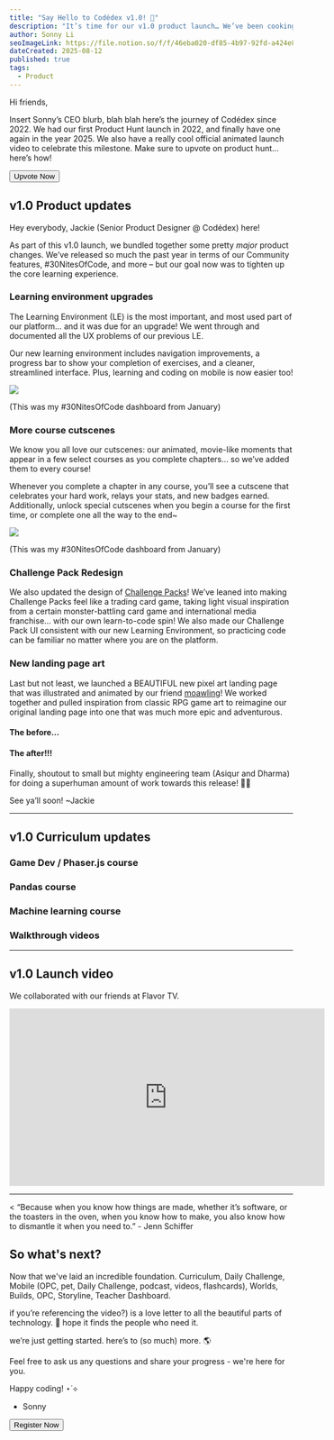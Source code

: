 ```yaml
---
title: "Say Hello to Codédex v1.0! 🦋"
description: "It’s time for our v1.0 product launch… We’ve been cooking some BIG changes to make learning feel even more like an adventure! "
author: Sonny Li
seoImageLink: https://file.notion.so/f/f/46eba020-df85-4b97-92fd-a424e844bfac/c38d54b6-1f11-4f6a-8cb9-a7a0d4094493/image.png?table=block&id=2485f4ba-2cdf-80b3-adc1-d63b8070753b&spaceId=46eba020-df85-4b97-92fd-a424e844bfac&expirationTimestamp=1755043200000&signature=NPALQopiomBR6Ud3UsfLPwEla6adddWr_xoIQiSFaeA&downloadName=image.png
dateCreated: 2025-08-12
published: true
tags:
  - Product
---
```


Hi friends, 

Insert Sonny’s CEO blurb, blah blah here’s the journey of Codédex since 2022. We had our first Product Hunt launch in 2022, and finally have one again in the year 2025. We also have a really cool official animated launch video to celebrate this milestone. Make sure to upvote on product hunt… here’s how!

<div style={{ display: "flex", justifyContent: "center", marginBottom: "1.2rem", transform: "scale(.9)" }}>
  <a style={{ all: "unset" }} href="https://www.producthunt.com/products/codedex?launch=codedex-v1-0" target="_blank" and rel="noopener noreferrer"><Button variant="yellow">Upvote Now</Button></a>
</div>

## v1.0 Product updates

Hey everybody, Jackie (Senior Product Designer @ Codédex) here! 

As part of this v1.0 launch, we bundled together some pretty *major* product changes. We’ve released so much the past year in terms of our Community features, #30NitesOfCode, and more – but our goal now was to tighten up the core learning experience.

### Learning environment upgrades

The Learning Environment (LE) is the most important, and most used part of our platform… and it was due for an upgrade! We went through and documented all the UX problems of our previous LE.

Our new learning environment includes navigation improvements, a progress bar to show your completion of exercises, and a cleaner, streamlined interface. Plus, learning and coding on mobile is now easier too!

![](https://file.notion.so/f/f/46eba020-df85-4b97-92fd-a424e844bfac/57407f51-11e8-4ba2-b681-231150045939/image.png?table=block&id=2485f4ba-2cdf-80f5-8fe0-ea634d8b2a83&spaceId=46eba020-df85-4b97-92fd-a424e844bfac&expirationTimestamp=1755043200000&signature=94IxIENnP2lNXXxYz18jXxjXse1zBcHgU9soi_MM8hg&downloadName=image.png)
<div style={{textAlign: "center"}}>(This was my #30NitesOfCode dashboard from January)</div>

### More course cutscenes

We know you all love our cutscenes: our animated, movie-like moments that appear in a few select courses as you complete chapters… so we’ve added them to every course!

Whenever you complete a chapter in any course, you’ll see a cutscene that celebrates your hard work, relays your stats, and new badges earned. Additionally, unlock special cutscenes when you begin a course for the first time, or complete one all the way to the end~

![](https://file.notion.so/f/f/46eba020-df85-4b97-92fd-a424e844bfac/76da7a99-b60a-4ecb-a3ae-0ec17f54f9f1/chrome-capture-2025-8-7.gif?table=block&id=2485f4ba-2cdf-80e1-8f9f-c1d79d834c1d&spaceId=46eba020-df85-4b97-92fd-a424e844bfac&expirationTimestamp=1755043200000&signature=YCq-N0yt8ENE7vrW7XBxd65qdqr5Ba76sMzjl5BHzMY&downloadName=chrome-capture-2025-8-7.gif)
<div style={{textAlign: "center"}}>(This was my #30NitesOfCode dashboard from January)</div>

### Challenge Pack Redesign

We also updated the design of [Challenge Packs](https://www.codedex.io/challenges)! We’ve leaned into making Challenge Packs feel like a trading card game, taking light visual inspiration from a certain monster-battling card game and international media franchise… with our own learn-to-code spin! We also made our Challenge Pack UI consistent with our new Learning Environment, so practicing code can be familiar no matter where you are on the platform.

### New landing page art

Last but not least, we launched a BEAUTIFUL new pixel art landing page that was illustrated and animated by our friend [moawling](https://www.google.com/search?q=moawling&sca_esv=e530de37feccd403&rlz=1C5CHFA_enUS951US953&sxsrf=AE3TifOfJ_VEPMe9_4cUy8U-EBKkZkJLiA%3A1754601655807&ei=txiVaOH7MOyo5NoPp7LZKA&ved=0ahUKEwihs6rD0PmOAxVsFFkFHSdZFgUQ4dUDCBA&uact=5&oq=moawling&gs_lp=Egxnd3Mtd2l6LXNlcnAiCG1vYXdsaW5nMgUQABiABDIFEAAYgAQyBhAAGAoYHjIEEAAYHjIIEAAYgAQYogQyBRAAGO8FSIUEUABYiQNwAHgBkAEAmAHEAaAB1AeqAQMwLja4AQPIAQD4AQGYAgagAoUIwgILEAAYgAQYkQIYigXCAgsQLhiABBixAxjUAsICCBAuGIAEGLEDwgIIEAAYgAQYsQPCAgUQLhiABMICCxAuGIAEGMcBGK8BwgIHEAAYgAQYCpgDAOIDBRIBMSBAkgcFMC41LjGgB48wsgcFMC41LjG4B4UIwgcFMi01LjHIBys&sclient=gws-wiz-serp)! We worked together and pulled inspiration from classic RPG game art to reimagine our original landing page into one that was much more epic and adventurous.

#### The before...


#### The after!!!

Finally, shoutout to small but mighty engineering team (Asiqur and Dharma) for doing a superhuman amount of work towards this release! 💪💪

See ya’ll soon! ~Jackie

--- 

## v1.0 Curriculum updates

### Game Dev / Phaser.js course

### Pandas course

### Machine learning course

### Walkthrough videos

---

## v1.0 Launch video

We collaborated with our friends at Flavor TV. 

<iframe width="560" height="315" src="https://www.youtube.com/embed/OimA-1HJJwc?si=_ZJhQqmdp4Z-HNFC" title="YouTube video player" frameborder="0" allow="accelerometer; autoplay; clipboard-write; encrypted-media; gyroscope; picture-in-picture; web-share" referrerpolicy="strict-origin-when-cross-origin" allowfullscreen></iframe>

---

< “Because when you know how things are made, whether it’s software, or the toasters in the oven, when you know how to make, you also know how to dismantle it when you need to.” - Jenn Schiffer

## So what's next?

Now that we've laid an incredible foundation. Curriculum, Daily Challenge, Mobile (OPC, pet, Daily Challenge, podcast, videos, flashcards), Worlds, Builds, OPC, Storyline, Teacher Dashboard. 


if you’re referencing the video?) is a love letter to all the beautiful parts of technology. 💌 hope it finds the people who need it. 

we’re just getting started. here’s to (so much) more. 🌎

Feel free to ask us any questions and share your progress - we're here for you.

Happy coding! ⋆˙⟡

- Sonny

<div style={{ display: "flex", justifyContent: "center", marginBottom: "1.2rem", transform: "scale(.9)" }}>
  <a style={{ all: "unset" }} href="https://www.codedex.io/30-nites-of-code" target="_blank" and rel="noopener noreferrer"><Button variant="yellow">Register Now</Button></a>
</div>

